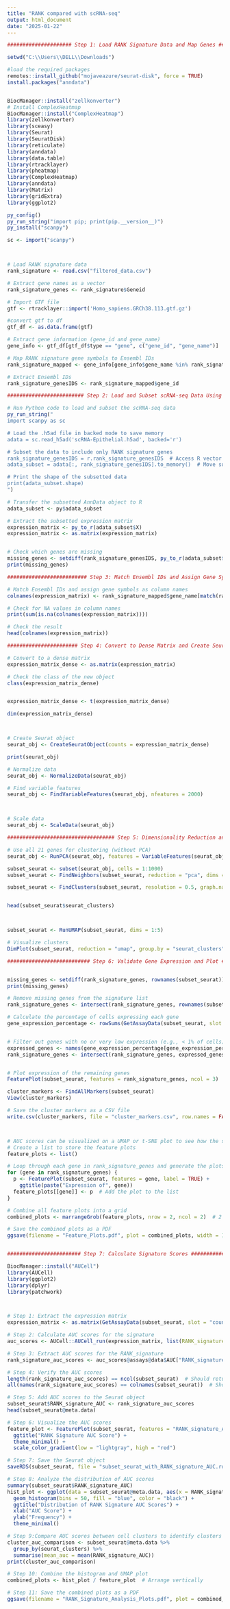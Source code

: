 ---
title: "RANK compared with scRNA-seq"
output: html_document
date: "2025-01-22"
---
```{r}
##################### Step 1: Load RANK Signature Data and Map Genes ########################

setwd("C:\\Users\\DELL\\Downloads")

#load the required packages
remotes::install_github("mojaveazure/seurat-disk", force = TRUE)
install.packages("anndata")


BiocManager::install("zellkonverter")
# Install ComplexHeatmap
BiocManager::install("ComplexHeatmap")
library(zellkonverter)
library(sceasy)
library(Seurat)
library(SeuratDisk)
library(reticulate)
library(anndata)
library(data.table)
library(rtracklayer)
library(pheatmap)
library(ComplexHeatmap)
library(anndata)
library(Matrix)
library(gridExtra)
library(ggplot2)

py_config()
py_run_string("import pip; print(pip.__version__)")
py_install("scanpy")

sc <- import("scanpy")



# Load RANK signature data
rank_signature <- read.csv("filtered_data.csv")

# Extract gene names as a vector
rank_signature_genes <- rank_signature$Geneid

# Import GTF file
gtf <- rtracklayer::import('Homo_sapiens.GRCh38.113.gtf.gz')

#convert gtf to df
gtf_df <- as.data.frame(gtf)

# Extract gene information (gene_id and gene_name)
gene_info <- gtf_df[gtf_df$type == "gene", c("gene_id", "gene_name")]

# Map RANK signature gene symbols to Ensembl IDs
rank_signature_mapped <- gene_info[gene_info$gene_name %in% rank_signature_genes, ]

# Extract Ensembl IDs
rank_signature_genesIDS <- rank_signature_mapped$gene_id

```

```{r}


######################### Step 2: Load and Subset scRNA-seq Data Using Python ######################

# Run Python code to load and subset the scRNA-seq data
py_run_string("
import scanpy as sc

# Load the .h5ad file in backed mode to save memory
adata = sc.read_h5ad('scRNA-Epithelial.h5ad', backed='r')

# Subset the data to include only RANK signature genes
rank_signature_genesIDS = r.rank_signature_genesIDS  # Access R vector in Python
adata_subset = adata[:, rank_signature_genesIDS].to_memory()  # Move subset to memory

# Print the shape of the subsetted data
print(adata_subset.shape)
")

# Transfer the subsetted AnnData object to R
adata_subset <- py$adata_subset

# Extract the subsetted expression matrix
expression_matrix <- py_to_r(adata_subset$X)
expression_matrix <- as.matrix(expression_matrix)


# Check which genes are missing
missing_genes <- setdiff(rank_signature_genesIDS, py_to_r(adata_subset$var_names))
print(missing_genes)

```



```{r}

########################## Step 3: Match Ensembl IDs and Assign Gene Symbols ##########################

# Match Ensembl IDs and assign gene symbols as column names
colnames(expression_matrix) <- rank_signature_mapped$gene_name[match(rank_signature_genesIDS, rank_signature_mapped$gene_id)]

# Check for NA values in column names
print(sum(is.na(colnames(expression_matrix))))

# Check the result
head(colnames(expression_matrix))

```

```{r}


####################### Step 4: Convert to Dense Matrix and Create Seurat Object ####################

# Convert to a dense matrix
expression_matrix_dense <- as.matrix(expression_matrix)

# Check the class of the new object
class(expression_matrix_dense) 


expression_matrix_dense <- t(expression_matrix_dense)

dim(expression_matrix_dense)



# Create Seurat object
seurat_obj <- CreateSeuratObject(counts = expression_matrix_dense)

print(seurat_obj)

# Normalize data
seurat_obj <- NormalizeData(seurat_obj)

# Find variable features
seurat_obj <- FindVariableFeatures(seurat_obj, nfeatures = 2000)



# Scale data
seurat_obj <- ScaleData(seurat_obj)

```


```{r}
################################### Step 5: Dimensionality Reduction and Clustering ##################

# Use all 21 genes for clustering (without PCA)
seurat_obj <- RunPCA(seurat_obj, features = VariableFeatures(seurat_obj), npcs = 21)

subset_seurat <- subset(seurat_obj, cells = 1:1000)
subset_seurat <- FindNeighbors(subset_seurat, reduction = "pca", dims = 1:5, k.param = 10, graph.name = "pca_nn")

subset_seurat <- FindClusters(subset_seurat, resolution = 0.5, graph.name = "pca_nn")


head(subset_seurat$seurat_clusters)



subset_seurat <- RunUMAP(subset_seurat, dims = 1:5)

# Visualize clusters
DimPlot(subset_seurat, reduction = "umap", group.by = "seurat_clusters")

```


```{r} 



########################### Step 6: Validate Gene Expression and Plot ###########################


missing_genes <- setdiff(rank_signature_genes, rownames(subset_seurat))
print(missing_genes)

# Remove missing genes from the signature list
rank_signature_genes <- intersect(rank_signature_genes, rownames(subset_seurat))

# Calculate the percentage of cells expressing each gene
gene_expression_percentage <- rowSums(GetAssayData(subset_seurat, slot = "counts") > 0) / ncol(subset_seurat) * 100


# Filter out genes with no or very low expression (e.g., < 1% of cells)
expressed_genes <- names(gene_expression_percentage[gene_expression_percentage >= 1])
rank_signature_genes <- intersect(rank_signature_genes, expressed_genes)


# Plot expression of the remaining genes
FeaturePlot(subset_seurat, features = rank_signature_genes, ncol = 3)

cluster_markers <- FindAllMarkers(subset_seurat)
View(cluster_markers)

# Save the cluster markers as a CSV file
write.csv(cluster_markers, file = "cluster_markers.csv", row.names = FALSE)



# AUC scores can be visualized on a UMAP or t-SNE plot to see how the signature activity is distributed across cells.
# Create a list to store the feature plots
feature_plots <- list()

# Loop through each gene in rank_signature_genes and generate the plots
for (gene in rank_signature_genes) {
  p <- FeaturePlot(subset_seurat, features = gene, label = TRUE) +
    ggtitle(paste("Expression of", gene))
  feature_plots[[gene]] <- p  # Add the plot to the list
}

# Combine all feature plots into a grid
combined_plots <- marrangeGrob(feature_plots, nrow = 2, ncol = 2)  # 2 rows and 2 columns per page

# Save the combined plots as a PDF
ggsave(filename = "Feature_Plots.pdf", plot = combined_plots, width = 12, height = 8, dpi = 300)



```

```{r}

######################## Step 7: Calculate Signature Scores ######################

BiocManager::install("AUCell")
library(AUCell)
library(ggplot2)
library(dplyr)
library(patchwork)



# Step 1: Extract the expression matrix
expression_matrix <- as.matrix(GetAssayData(subset_seurat, slot = "counts"))

# Step 2: Calculate AUC scores for the signature
auc_scores <- AUCell::AUCell_run(expression_matrix, list(RANK_signature = rank_signature_genes))

# Step 3: Extract AUC scores for the RANK_signature
rank_signature_auc_scores <- auc_scores@assays@data$AUC["RANK_signature", ]

# Step 4: Verify the AUC scores
length(rank_signature_auc_scores) == ncol(subset_seurat)  # Should return TRUE
all(names(rank_signature_auc_scores) == colnames(subset_seurat))  # Should return TRUE

# Step 5: Add AUC scores to the Seurat object
subset_seurat$RANK_signature_AUC <- rank_signature_auc_scores
head(subset_seurat@meta.data)

# Step 6: Visualize the AUC scores
feature_plot <- FeaturePlot(subset_seurat, features = "RANK_signature_AUC", label = TRUE) +
  ggtitle("RANK Signature AUC Score") +
  theme_minimal() +
  scale_color_gradient(low = "lightgray", high = "red")

# Step 7: Save the Seurat object
saveRDS(subset_seurat, file = "subset_seurat_with_RANK_signature_AUC.rds")

# Step 8: Analyze the distribution of AUC scores
summary(subset_seurat$RANK_signature_AUC)
hist_plot <- ggplot(data = subset_seurat@meta.data, aes(x = RANK_signature_AUC)) +
  geom_histogram(bins = 50, fill = "blue", color = "black") +
  ggtitle("Distribution of RANK Signature AUC Scores") +
  xlab("AUC Score") +
  ylab("Frequency") +
  theme_minimal()

# Step 9:Compare AUC scores between cell clusters to identify clusters with high signature activity.
cluster_auc_comparison <- subset_seurat@meta.data %>%
  group_by(seurat_clusters) %>%
  summarise(mean_auc = mean(RANK_signature_AUC))
print(cluster_auc_comparison)

# Step 10: Combine the histogram and UMAP plot
combined_plots <- hist_plot / feature_plot  # Arrange vertically

# Step 11: Save the combined plots as a PDF
ggsave(filename = "RANK_Signature_Analysis_Plots.pdf", plot = combined_plots, width = 12, height = 16, dpi = 300)


```


